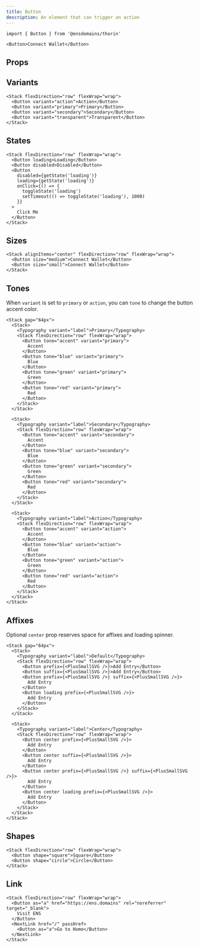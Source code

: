 ```yaml
---
title: Button
description: An element that can trigger an action
---
```


```tsx
import { Button } from '@ensdomains/thorin'
```

```tsx expand=true live=true
<Button>Connect Wallet</Button>
```

## Props

<PropsTable sourceLink={sourceLink} types={types} />

## Variants

```tsx live=true
<Stack flexDirection="row" flexWrap="wrap">
  <Button variant="action">Action</Button>
  <Button variant="primary">Primary</Button>
  <Button variant="secondary">Secondary</Button>
  <Button variant="transparent">Transparent</Button>
</Stack>
```

## States

```tsx live=true
<Stack flexDirection="row" flexWrap="wrap">
  <Button loading>Loading</Button>
  <Button disabled>Disabled</Button>
  <Button
    disabled={getState('loading')}
    loading={getState('loading')}
    onClick={() => {
      toggleState('loading')
      setTimeout(() => toggleState('loading'), 1000)
    }}
  >
    Click Me
  </Button>
</Stack>
```

## Sizes

```tsx live=true
<Stack alignItems="center" flexDirection="row" flexWrap="wrap">
  <Button size="medium">Connect Wallet</Button>
  <Button size="small">Connect Wallet</Button>
</Stack>
```

## Tones

When `variant` is set to `primary` or `action`, you can `tone` to change the button accent color.

```tsx live=true
<Stack gap="64px">
  <Stack>
    <Typography variant="label">Primary</Typography>
    <Stack flexDirection="row" flexWrap="wrap">
      <Button tone="accent" variant="primary">
        Accent
      </Button>
      <Button tone="blue" variant="primary">
        Blue
      </Button>
      <Button tone="green" variant="primary">
        Green
      </Button>
      <Button tone="red" variant="primary">
        Red
      </Button>
    </Stack>
  </Stack>

  <Stack>
    <Typography variant="label">Secondary</Typography>
    <Stack flexDirection="row" flexWrap="wrap">
      <Button tone="accent" variant="secondary">
        Accent
      </Button>
      <Button tone="blue" variant="secondary">
        Blue
      </Button>
      <Button tone="green" variant="secondary">
        Green
      </Button>
      <Button tone="red" variant="secondary">
        Red
      </Button>
    </Stack>
  </Stack>

  <Stack>
    <Typography variant="label">Action</Typography>
    <Stack flexDirection="row" flexWrap="wrap">
      <Button tone="accent" variant="action">
        Accent
      </Button>
      <Button tone="blue" variant="action">
        Blue
      </Button>
      <Button tone="green" variant="action">
        Green
      </Button>
      <Button tone="red" variant="action">
        Red
      </Button>
    </Stack>
  </Stack>
</Stack>
```

## Affixes

Optional `center` prop reserves space for affixes and loading spinner.

```tsx live=true
<Stack gap="64px">
  <Stack>
    <Typography variant="label">Default</Typography>
    <Stack flexDirection="row" flexWrap="wrap">
      <Button prefix={<PlusSmallSVG />}>Add Entry</Button>
      <Button suffix={<PlusSmallSVG />}>Add Entry</Button>
      <Button prefix={<PlusSmallSVG />} suffix={<PlusSmallSVG />}>
        Add Entry
      </Button>
      <Button loading prefix={<PlusSmallSVG />}>
        Add Entry
      </Button>
    </Stack>
  </Stack>

  <Stack>
    <Typography variant="label">Center</Typography>
    <Stack flexDirection="row" flexWrap="wrap">
      <Button center prefix={<PlusSmallSVG />}>
        Add Entry
      </Button>
      <Button center suffix={<PlusSmallSVG />}>
        Add Entry
      </Button>
      <Button center prefix={<PlusSmallSVG />} suffix={<PlusSmallSVG />}>
        Add Entry
      </Button>
      <Button center loading prefix={<PlusSmallSVG />}>
        Add Entry
      </Button>
    </Stack>
  </Stack>
</Stack>
```

## Shapes

```tsx live=true
<Stack flexDirection="row" flexWrap="wrap">
  <Button shape="square">Square</Button>
  <Button shape="circle">Circle</Button>
</Stack>
```

## Link

```tsx live=true
<Stack flexDirection="row" flexWrap="wrap">
  <Button as="a" href="https://ens.domains" rel="noreferrer" target="_blank">
    Visit ENS
  </Button>
  <NextLink href="/" passHref>
    <Button as="a">Go to Home</Button>
  </NextLink>
</Stack>
```
